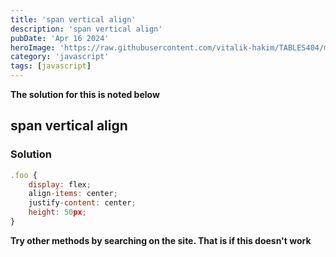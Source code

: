 ```yaml
---
title: 'span vertical align'
description: 'span vertical align'
pubDate: 'Apr 16 2024'
heroImage: 'https://raw.githubusercontent.com/vitalik-hakim/TABLES404/main/error_b/JavaScript.png'
category: 'javascript'
tags: [javascript]
---
```


**The solution for this is noted below**

## span vertical align

### Solution

```javascript
.foo {
    display: flex;
    align-items: center;
    justify-content: center;
    height: 50px;
}
```

**Try other methods by searching on the site. That is if this doesn't work**
